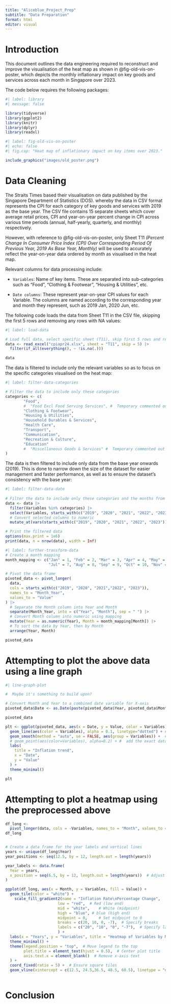 ```yaml
---
title: "Aliceblue_Project_Prep"
subtitle: "Data Preparation"
format: html
editor: visual
---
```


# Introduction

This document outlines the data engineering required to reconstruct and improve the visualisation of the heat map as shown in @fig-old-vis-on-poster, which depicts the monthly inflationary impact on key goods and services across each month in Singapore over 2023.

The code below requires the following packages:

```r
#| label: library
#| message: false

library(tidyverse)
library(ggplot2)
library(knitr)
library(dplyr)
library(readxl)
```

```r
#| label: fig-old-vis-on-poster
#| echo: false
#| fig.cap: "Heat map of inflationary impact on key items over 2023."

include_graphics("images/old_poster.png")
```

# Data Cleaning

The Straits Times based their visualisation on data published by the Singapore Department of Statistics (DOS). whereby the data in CSV format represents the CPI for each category of key goods and services with 2019 as the base year. The CSV file contains 15 separate sheets which cover average retail prices, CPI and year-on-year percent change in CPI across various time periods (annual, half-yearly, quarterly, and monthly) respectively.

However, with reference to @fig-old-vis-on-poster, only Sheet T11 *(Percent Change In Consumer Price Index (CPI) Over Corresponding Period Of Previous Year, 2019 As Base Year, Monthly)* will be used to accurately reflect the year-on-year data ordered by month as visualised in the heat map.

Relevant columns for data processing include:

-   `Variables`: Name of key items. These are separated into sub-categories such as "Food", "Clothing & Footwear", "Housing & Utilities", etc.

-   `Date columns`: These represent year-on-year CPI values for each Variable. The columns are named according to the corresponding year and month they represent, such as 2019 Jan, 2020 Jun, etc.

The following code loads the data from Sheet T11 in the CSV file, skipping the first 5 rows and removing any rows with NA values:

```r
#| label: load-data

# Load full data, select specific sheet (T11), skip first 5 rows and remove rows with NA values
data <- read_excel("cpiapr24.xlsx", sheet = "T11", skip = 5) |>
  filter(if_all(everything(), ~ !is.na(.)))

data
```

The data is filtered to include only the relevant variables so as to focus on the specific categories visualised on the heat map:

```r
#| label: filter-data-categories

# Filter the data to include only these categories
categories <- c(
        "Food",
        #  "Food Excl Food Serving Services", #  Temporary commented out
        "Clothing & Footwear",
        "Housing & Utilities",
        "Household Durables & Services",
        "Health Care",
        "Transport",
        "Communication",
        "Recreation & Culture",
        "Education"
        #  "Miscellaneous Goods & Services" #  Temporary commented out
)
```

The data is then filtered to include only data from the base year onwards (2019). This is done to narrow down the size of the dataset for easier management and faster performance, as well as to ensure the dataset's consistency with the base year:

```r
#| label: filter-data-date
 
# Filter the data to include only these categories and the months from 2019 onwards
data <- data |>
  filter(Variables %in% categories) |>
  select(Variables, starts_with(c("2019", "2020", "2021", "2022", "2023"))) |>
  # Convert selected columns to numeric
  mutate_at(vars(starts_with(c("2019", "2020", "2021", "2022", "2023"))), as.numeric)

# Print the filtered data
options(max.print = 1e6)
print(data, n = nrow(data), width = Inf)
```

```r
#| label: further-transform-data
# Create a month mapping
month_mapping <- c("Jan" = 1, "Feb" = 2, "Mar" = 3, "Apr" = 4, "May" = 5, "Jun" = 6,
                   "Jul" = 7, "Aug" = 8, "Sep" = 9, "Oct" = 10, "Nov" = 11, "Dec" = 12)

# Pivot the data frame
pivoted_data <- pivot_longer(
  data, 
  cols = starts_with(c("2019", "2020", "2021","2022", "2023")),
  names_to = "Month_Year",
  values_to = "Value"
) |>
  # Separate the Month column into Year and Month
  separate(Month_Year, into = c("Year", "Month"), sep = " ") |>
  # Convert Month column into numeric using mapping
  mutate(Year = as.numeric(Year), Month = month_mapping[Month]) |>
  # To sort the data by Year, then by Month
  arrange(Year, Month)

pivoted_data
```

# Attempting to plot the above data using a line graph    

```r

#| line-graph-plot

#  Maybe it's something to build upon?

# Convert Month and Year to a combined date variable for X-axis
pivoted_data$Date <- as.Date(paste(pivoted_data$Year, pivoted_data$Month, "01", sep = "-"))

pivoted_data

plt <- ggplot(pivoted_data, aes(x = Date, y = Value, color = Variables)) +
  geom_line(aes(color = Variables), alpha = 0.1, linetype="dotted") + #  add the exact line graph (harsh)
  geom_smooth(method = "auto", se = FALSE, aes(group = Variables)) +  # Add a smooth curve
  # geom_point(aes(color=Variables), alpha=0.2) + #  add the exact data point
  labs(
    title = "Inflation trend",
    x = "Date",
    y = "Value"
  ) +
  theme_minimal()

plt

```
# Attempting to plot a heatmap using the preprocessed above
```r

df_long <- 
  pivot_longer(data, cols = -Variables, names_to = "Month", values_to = "Value")
df_long


# Create a data frame for the year labels and vertical lines
years <- unique(df_long$Year)
year_positions <- seq(12.5, by = 12, length.out = length(years))

year_labels <- data.frame(
  Year = years,
  x_position = seq(6.5, by = 12, length.out = length(years))  # Adjust x_position for year labels
)

ggplot(df_long, aes(x = Month, y = Variables, fill = Value)) +
  geom_tile(color = "white") +
    scale_fill_gradient2(name = "Inflation Rate\nPercentage Change",
                       low = "red",  # Red (low end)
                       mid = "white",    # White (midpoint)
                       high = "blue", # blue (high end)
                       midpoint = 0,     # Set midpoint to 0
                       breaks = c(20, 10, 0, -7),  # Specify breaks
                       labels = c("20", "10", "0", "-7"),  # Specify labels
                       ) +
  labs(x = "Years", y = "Variables", title = "Heatmap of Variables by Month") +
  theme_minimal() +
  theme(legend.position = "top",  # Move legend to the top
        plot.title = element_text(hjust = 0.5),  # Center plot title
        axis.text.x = element_blank()  # Remove x-axis text
  ) +
  coord_fixed(ratio = 5) +  # Ensure square tiles
  geom_vline(xintercept = c(12.5, 24.5,36.5, 48.5, 60.5), linetype = "dashed", color = "black")   # Add vertical lines
  
```


# Conclusion
